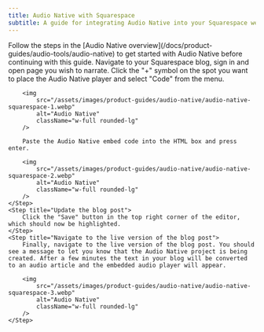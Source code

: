 ```yaml
---
title: Audio Native with Squarespace
subtitle: A guide for integrating Audio Native into your Squarespace websites
---
```


<Info>
  Follow the steps in the [Audio Native overview](/docs/product-guides/audio-tools/audio-native) to
  get started with Audio Native before continuing with this guide.
</Info>

<Steps>
    <Step title="Add HTML to your blog post">
        Navigate to your Squarespace blog, sign in and open page you wish to narrate.
    </Step>
    <Step title="Add the embed code to your blog post">
        Click the "+" symbol on the spot you want to place the Audio Native player and select "Code" from the menu.

        <img
            src="/assets/images/product-guides/audio-native/audio-native-squarespace-1.webp"
            alt="Audio Native"
            className="w-full rounded-lg"
        />

        Paste the Audio Native embed code into the HTML box and press enter.

        <img
            src="/assets/images/product-guides/audio-native/audio-native-squarespace-2.webp"
            alt="Audio Native"
            className="w-full rounded-lg"
        />
    </Step>
    <Step title="Update the blog post">
        Click the "Save" button in the top right corner of the editor, which should now be highlighted.
    </Step>
    <Step title="Navigate to the live version of the blog post">
        Finally, navigate to the live version of the blog post. You should see a message to let you know that the Audio Native project is being created. After a few minutes the text in your blog will be converted to an audio article and the embedded audio player will appear.

        <img
            src="/assets/images/product-guides/audio-native/audio-native-squarespace-3.webp"
            alt="Audio Native"
            className="w-full rounded-lg"
        />
    </Step>

</Steps>
